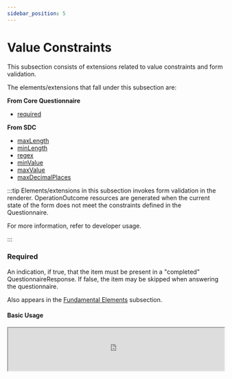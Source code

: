 ```yaml
---
sidebar_position: 5
---
```



# Value Constraints

This subsection consists of extensions related to value constraints and form validation.

The elements/extensions that fall under this subsection are:

**From Core Questionnaire**

- [required](https://www.hl7.org/fhir/r4/questionnaire-definitions.html#Questionnaire.item.required)

**From SDC**

- [maxLength](http://hl7.org/fhir/uv/sdc/behavior.html#maxLength)
- [minLength](http://hl7.org/fhir/uv/sdc/behavior.html#minLength)
- [regex](http://hl7.org/fhir/uv/sdc/behavior.html#regex)
- [minValue](http://hl7.org/fhir/uv/sdc/behavior.html#minValue)
- [maxValue](http://hl7.org/fhir/uv/sdc/behavior.html#maxValue)
- [maxDecimalPlaces](http://hl7.org/fhir/uv/sdc/behavior.html#maxDecimalPlaces)

[//]: # 'FIXME dev docs reference'

:::tip
Elements/extensions in this subsection invokes form validation in the renderer. OperationOutcome resources are generated when the current state of the form does not meet the constraints defined in the Questionnaire.

For more information, refer to developer usage.

:::

### Required

An indication, if true, that the item must be present in a "completed" QuestionnaireResponse. If false, the item may be skipped when answering the questionnaire.

Also appears in the [Fundamental Elements](/smart-forms/docs/sdc/advanced/fundamental) subsection.

#### Basic Usage

<IframeContainer storyUrl="https://smartforms.csiro.au/storybook/index.html?path=/story/component-sdc-8-1-4-advanced-other--required">
  <iframe
    src="https://smartforms.csiro.au/storybook/iframe.html?args=&id=component-sdc-8-1-4-advanced-other--required"
    width="100%"
    height="100"
  />
</IframeContainer>

### MaxLength

The maximum length of the string value of the answer to this question.

MaxLength is only supported on **decimal**, **integer**, **string** and **text** "text-field"-based items.

#### Basic Usage

<IframeContainer storyUrl="https://smartforms.csiro.au/storybook/index.html?path=/story/component-sdc-9-1-1-form-behavior-value-constraints--max-length">
  <iframe
    src="https://smartforms.csiro.au/storybook/iframe.html?args=&id=component-sdc-9-1-1-form-behavior-value-constraints--max-length"
    width="100%"
    height="240"
  />
</IframeContainer>

### MinLength

The minimum length of the string value of the answer to this question.

MinLength is only supported on **decimal**, **integer**, **string** and **text** "text-field"-based items.

#### Basic Usage

<IframeContainer storyUrl="https://smartforms.csiro.au/storybook/index.html?path=/story/component-sdc-9-1-1-form-behavior-value-constraints--min-length">
  <iframe
    src="https://smartforms.csiro.au/storybook/iframe.html?args=&id=component-sdc-9-1-1-form-behavior-value-constraints--min-length"
    width="100%"
    height="240"
  />
</IframeContainer>

### Regex

A [regular expression](https://developer.mozilla.org/en-US/docs/Web/JavaScript/Guide/Regular_expressions) constraint for the string value of the answer to this question.

Regex is only supported on **decimal**, **integer**, **string** and **text** "text-field"-based items.

#### Basic Usage

<IframeContainer storyUrl="https://smartforms.csiro.au/storybook/index.html?path=/story/component-sdc-9-1-1-form-behavior-value-constraints--regex">
  <iframe
    src="https://smartforms.csiro.au/storybook/iframe.html?args=&id=component-sdc-9-1-1-form-behavior-value-constraints--regex"
    width="100%"
    height="240"
  />
</IframeContainer>

### MinValue

The minimum value of the quantifiable answer to this question.

MinValue is only supported on **decimal**, **integer**, **string** and **text** "text-field"-based items.

#### Basic Usage

<IframeContainer storyUrl="https://smartforms.csiro.au/storybook/index.html?path=/story/component-sdc-9-1-1-form-behavior-value-constraints--min-value">
  <iframe
    src="https://smartforms.csiro.au/storybook/iframe.html?args=&id=component-sdc-9-1-1-form-behavior-value-constraints--min-value"
    width="100%"
    height="240"
  />
</IframeContainer>

### MaxValue

The maximum value of the quantifiable answer to this question.

MaxValue is only supported on **decimal**, **integer**, **string** and **text** "text-field"-based items.

#### Basic Usage

<IframeContainer storyUrl="https://smartforms.csiro.au/storybook/index.html?path=/story/component-sdc-9-1-1-form-behavior-value-constraints--max-value">
  <iframe
    src="https://smartforms.csiro.au/storybook/iframe.html?args=&id=component-sdc-9-1-1-form-behavior-value-constraints--max-value"
    width="100%"
    height="240"
  />
</IframeContainer>

### MaxDecimalPlaces

The maximum number of decimal places allowed in the numeric answer to this question.

MaxDecimalPlaces is only supported on **decimal** items.

#### Basic Usage

<IframeContainer storyUrl="https://smartforms.csiro.au/storybook/index.html?path=/story/component-sdc-9-1-1-form-behavior-value-constraints--max-decimal-places">
  <iframe
    src="https://smartforms.csiro.au/storybook/iframe.html?args=&id=component-sdc-9-1-1-form-behavior-value-constraints--max-decimal-places"
    width="100%"
    height="240"
  />
</IframeContainer>
